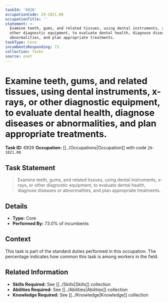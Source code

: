 ```yaml
---
taskId: '6926'
occupationCode: 29-1021.00
occupationTitle: ''
statement: >-
  Examine teeth, gums, and related tissues, using dental instruments, x-rays, or
  other diagnostic equipment, to evaluate dental health, diagnose diseases or
  abnormalities, and plan appropriate treatments.
taskType: Core
incumbentsResponding: 73
collection: Tasks
source: onet
---
```

# Examine teeth, gums, and related tissues, using dental instruments, x-rays, or other diagnostic equipment, to evaluate dental health, diagnose diseases or abnormalities, and plan appropriate treatments.

**Task ID:** 6926
**Occupation:** [[../Occupations|Occupation]] with code `29-1021.00`

## Task Statement

> Examine teeth, gums, and related tissues, using dental instruments, x-rays, or other diagnostic equipment, to evaluate dental health, diagnose diseases or abnormalities, and plan appropriate treatments.

## Details

- **Type:** Core
- **Performed By:** 73.0% of incumbents

## Context

This task is part of the standard duties performed in this occupation. The percentage indicates how common this task is among workers in the field.

## Related Information

- **Skills Required:** See [[../Skills|Skills]] collection
- **Abilities Required:** See [[../Abilities|Abilities]] collection
- **Knowledge Required:** See [[../Knowledge|Knowledge]] collection
